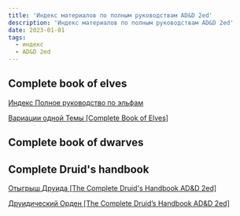 ```yaml
---
title: 'Индекс материалов по полным руководствам AD&D 2ed'
description: 'Индекс материалов по полным руководствам AD&D 2ed'
date: 2023-01-01
tags:
  - индекс
  - AD&D 2ed
---
```


## Complete book of elves

[Индекс Полное руководство по эльфам](/posts/articles/index-complete-book-of-elves)

[Вариации одной Темы [Complete Book of Elves]](/posts/articles/variants-of-one-theme-complete-books-of-elves-adnd2)

## Complete book of dwarves

## Complete Druid's handbook

[Отыгрыш Друида [The Complete Druid's Handbook AD&D 2ed]](/posts/articles/druid-roleplyaing-adnd2-complete-druid-handbook)

[Друидический Орден [The Complete Druid’s Handbook AD&D 2ed]](/posts/articles/druidic-order-adnd2-complete-druid-handbook)
